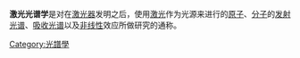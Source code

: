 {{Multiple issues|
{{unreferenced|time=2018-10-11T23:40:46+00:00}}
{{Expand language|1=de|time=2022-02-11T03:34:17+00:00}}
{{expand|time=2018-10-11T23:40:46+00:00}}

}}
'''激光光谱学'''是对在[[激光器|激光器]]发明之后，使用[[激光|激光]]作为光源来进行的[[原子|原子]]、[[分子|分子]]的[[发射光谱|发射光谱]]、[[吸收光谱|吸收光谱]]以及[[非线性|非线性]]效应所做研究的通称。

[[Category:光譜學|Category:光譜學]]